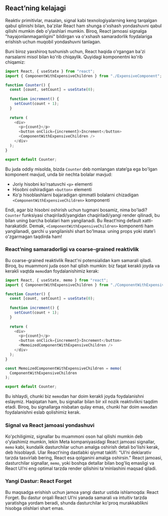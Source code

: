 ## React’ning kelajagi

Reaktiv primitivlar, masalan, signal kabi texnologiyalarning keng tarqalgan qabul qilinishi bilan, ba'zilar React ham shunga o'xshash yondashuvni qabul qilishi mumkin deb o'ylashlari mumkin. Biroq, React jamoasi signalga "hayajonlanmaganligini" bildirgan va o'xshash samaradorlik foydalariga erishish uchun muqobil yondashuvni tanlagan.

Buni biroz yaxshiroq tushunish uchun, React haqida o'rgangan ba'zi narsalarni misol bilan ko'rib chiqaylik. Quyidagi komponentni ko'rib chiqamiz:
``` js copy
import React, { useState } from "react";
import { ComponentWithExpensiveChildren } from "./ExpensiveComponent";

function Counter() {
  const [count, setCount] = useState(0);
  
  function increment() {
    setCount(count + 1);
  }
  
  return (
    <div>
      <p>{count}</p>
      <button onClick={increment}>Increment</button>
      <ComponentWithExpensiveChildren />
    </div>
  );
}

export default Counter;
```

Bu juda oddiy misolda, bizda `Counter` deb nomlangan state’ga ega bo'lgan komponent mavjud, unda bir nechta bolalar mavjud:
- Joriy hisobni ko'rsatuvchi `<p>` elementi
- Hisobni oshiradigan `<button>` elementi
- Ko'p hisoblashlarni bajaradigan qimmatli bolalarni chizadigan `<ComponentWithExpensiveChildren>` komponenti

Endi, agar biz hisobni oshirish uchun tugmani bosamiz, nima bo'ladi? `Counter` funksiyasi chaqiriladi/yangidan chaqiriladi/yangi render qilinadi, bu bilan uning barcha bolalari ham yangilanadi. Bu React’ning default xatti-harakatidir. Demak, `<ComponentWithExpensiveChildren>` komponenti ham yangilanadi, garchi u yangilanishi shart bo'lmasa: uning props yoki state’i o'zgarmagan taqdirda ham!


### React’ning samaradorligi va coarse-grained reaktivlik
Bu coarse-grained reaktivlik React'ni potensialidan kam samarali qiladi. Biroq, bu muammoni juda oson hal qilish mumkin: biz faqat kerakli joyda va kerakli vaqtda `memo`dan foydalanishimiz kerak:
``` js copy
import React, { useState, memo } from "react";
import { ComponentWithExpensiveChildren } from "./ComponentWithExpensiveChildren";

function Counter() {
  const [count, setCount] = useState(0);
  
  function increment() {
    setCount(count + 1);
  }
  
  return (
    <div>
      <p>{count}</p>
      <button onClick={increment}>Increment</button>
      <MemoizedComponentWithExpensiveChildren />
    </div>
  );
}

const MemoizedComponentWithExpensiveChildren = memo(
  ComponentWithExpensiveChildren
);

export default Counter;
```

Bu ishlaydi, chunki biz `memo`dan har doim kerakli joyda foydalanishni eslaymiz. Haqiqatan ham, bu signallar bilan bir xil nozik reaktivlikni taqdim etadi. Biroq, bu signallarga nisbatan qulay emas, chunki har doim `memo`dan foydalanishni eslab qolishimiz kerak.


### Signal va React jamoasi yondashuvi
Ko'pchiligimiz, signallar bu muammoni oson hal qilishi mumkin deb o'ylashimiz mumkin, lekin Meta kompaniyasidagi React jamoasi signallar, `memo` kabi, kundalik dasturchilar uchun amalga oshirish detali bo'lishi kerak, deb hisoblaydi. Ular React’ning dastlabki qiymat taklifi: “UI’ni deklarativ tarzda tasvirlab bering, React esa qolganini amalga oshirsin.” React jamoasi, dasturchilar signallar, `memo`, yoki boshqa detallar bilan bog'liq emasligi va React UI’ni eng optimal tarzda render qilishini ta'minlashini maqsad qiladi.


### Yangi Dastur: React Forget
Bu maqsadga erishish uchun jamoa yangi dastur ustida ishlamoqda: React Forget. Bu dastur orqali React UI’ni yanada samarali va intuitiv tarzda yaratishga yordam beradi, shunda dasturchilar ko'proq murakkablikni hisobga olishlari shart emas.